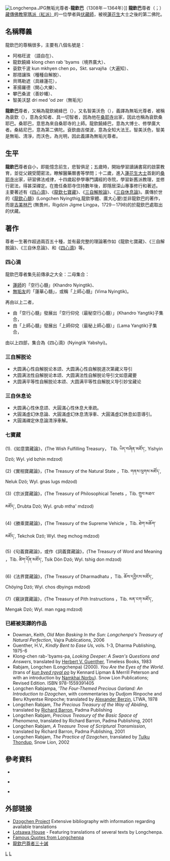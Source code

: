 [[File:Longchenpa.JPG|thumb]]無垢光尊者-'''龍欽巴'''（1308年－1364年）]]
'''龍欽巴'''尊者（{{Bo|z=ཀློང་ཆེན་རབ་འབྱམས་པ་|w=klong chen rab 'byams pa|p=Longqên Rabjamba|t=Longchen Rapchampa}}；{{bd|1308年||1364年|catIdx=L}}）[[藏傳佛教|藏傳佛教]][[宁玛派|寧瑪派（紅派）]]的一位學者與[[伏藏師|伏藏師]]，被視[[蓮花生|蓮花生]]大士之後的第二佛陀。

==名稱釋義==

龍欽巴的尊稱很多，主要有八個名號是：
* 阿格旺波 （語自在）、
* 龍欽饒絳 klong chen rab 'byams（境界廣大）、
* 袞欽千波 kun mkhyen chen po，Skt. sarvajña（大遍知）、
* 那措讓珠（種種自解脫）、
* 貝瑪勒遮（具緣蓮花），
* 革揚羅德（開心大樂）、
* 攀巴桑波（善妙幡）、
* 智美沃瑟 dri med 'od zer（無垢光）

'''龍欽巴'''尊者，又稱為龍欽繞絳巴（{{bo|b=ཀློང་ཆེན་རབ་འབྱམས་པ་|w=klong chen rab 'byams}}），又名智美沃色（{{lang|bo|Drimed AodZer}}），義譯為無垢光尊者，被稱為袞欽（{{bo|b=ཀུན་མཁྱེན|w=kun mkhyen}}），意為全知者、具一切智者，因為他在[[桑耶寺|桑耶寺]]出家，因此也稱為袞欽桑耶巴。桑耶巴，意思為來自桑耶寺的上師。龍欽饒絳巴，意為大博士、修學廣大者。桑結尼巴，意為第二佛陀。袞欽曲吉傑波，意為全知大法王。智美沃色，智美是無垢、清淨，而沃色，為光明，因此義譯為無垢光尊者。

==生平==
'''龍欽巴'''尊者自小，即能憶念前生，悲智俱足；五歲時，開始學習讀誦書寫的啟蒙教育，並從父親受聞密法，瞭解醫藥曆書等學問；十二歲，進入[[蓮花生大士|蓮花生大士]]首創的[[桑耶寺|桑耶寺]]出家，研習佛法戒律，十四歲起參學專門講經的寺院，學習新舊派教理，並修行密法，得甚深禪定。在擔任桑耶寺住持數年後，即隱居深山專事修行和著述。
主要著述有《[[四心滴|四心滴]]》、《[[龍欽七寶藏|龍欽七寶藏]]》、《[[三自解脫論|三自解脫論]]》、《[[三自休息論|三自休息論]]》。廣傳於世的《[[龍欽心髓|龍欽心髓]]》(Longchen Nyingthig,龍欽寧體、廣大心要)並非龍欽巴的著作，而是[[吉美林巴|吉美林巴]] (無畏州，Rigdzin Jigme Lingpa，1729－1798)的於龍欽巴處取出的伏藏。

==著作==
尊者一生著作超過兩百五十種，並有最完整的理論著作如《龍欽七寶藏》、《三自解脫論》、《三自休息論》、和《[[四心滴|四心滴]]》等。

===四心滴===
龍欽巴尊者集先前傳承之大全：二母集合：
* [[蓮師|蓮師]]的「空行心髓」(Khandro Nyingtik)、
* [[無垢友|無垢友]]的「蓮華心髓」，或稱「上師心髓」(Vima Nyingtik)。

再由以上二者，
* 由「空行心髓」發展出「空行仰兌（最秘空行心髓）」(Khandro Yangtik)子集合，
* 由「上師心髓」發展出「上師仰兌（最秘上師心髓）」(Lama Yangtik)子集合，

由以上四部，集合為《四心滴》(Nyingtik Yabshyi)。

===三自解脱论===
* 大圆满心性自解脱论本颂、大圆满心性自解脱道次第藏义导引
* 大圆满法性自解脱论本颂、大圆满法性自解脱论导引文如意藏要
* 大圆满平等性自解脱论本颂、大圆满平等性自解脱义导引妙宝藏论

===三自休息论===
* 大圆满心性休息颂、大圓滿心性休息大車疏。
* 大圓滿虛幻休息論、大圓滿虛幻休息清淨車、大圓滿虛幻休息如意導引。
* 大圓滿禪定休息論清淨車解。

===七寶藏===
(1).《如意寶藏論》，(The Wish Fulfilling Treasury，
Tib. ཡིད་བཞིན་མཛོད་, Yishyin Dzö; Wyl. yid bzhin mdzod)

(2)《實相寶藏論》，(The Treasury of the Natural State ，Tib. གནས་ལུགས་མཛོད་, Neluk Dzö; Wyl. gnas lugs mdzod)

(3)《宗派寶藏論》，(The Treasury of Philosophical Tenets ，Tib. གྲུབ་མཐའ་མཛོད་, Drubta Dzö; Wyl. grub mtha' mdzod) 

(4)《勝乘寶藏論》，(The Treasury of the Supreme Vehicle ，Tib. ཐེག་མཆོག་མཛོད་, Tekchok Dzö; Wyl. theg mchog mdzod)

(5)《句義寶藏論》，或作《詞義寶藏論》，(The Treasury of Word and Meaning ，Tib. ཚིག་དོན་མཛོད་, Tsik Dön Dzö; Wyl. tshig don mdzod) 

(6)《法界寶藏論》，(The Treasury of Dharmadhatu ，Tib. ཆོས་དབྱིངས་མཛོད་, Chöying Dzö; Wyl. chos dbyings mdzod)

(7)《竅訣寶藏論》，(The Treasury of Pith Instructions ，Tib. མན་ངག་མཛོད་, Mengak Dzö; Wyl. man ngag mdzod)

===已經被英譯的作品===
*Dowman, Keith, ''Old Man Basking In the Sun: Longchenpa's Treasury of Natural Perfection'', Vajra Publications, 2006
*Guenther, H.V., ''Kindly Bent to Ease Us'', vols. 1-3, Dharma Publishing, 1975-6
*Klong-chen rab-'byams-pa, ''Looking Deeper: A Swan's Questions and Answers'', translated by [[Herbert_V._Guenther|Herbert V. Guenther]], Timeless Books, 1983
*Rabjam, Longchen (Longchenpa) (2000). ''You Are the Eyes of the World''. (trans of ''[[kun_byed_rgyal_po|kun byed rgyal po]]'' by Kennard Lipman & Merrill Peterson and with an introduction by [[Namkhai_Norbu|Namkhai Norbu]]). Snow Lion Publications; Revised Edition. ISBN 978-1559391405 
*Longchen Rabjampa, '''The Four-Themed Precious Garland: An Introduction to Dzogchen'', with commentaries by Dudjom Rinpoche and Beru Khyentse Rinpoche; translated by [[Alexander_Berzin|Alexander Berzin]], LTWA, 1978
*Longchen Rabjam, ''The Precious Treasury of the Way of Abiding'', translated by [[Richard_Barron|Richard Barron]], Padma Publishing 
*Longchen Rabjam, ''Precious Treasury of the Basic Space of Phenomena'', translated by Richard Barron, Padma Publishing, 2001
*Longchen Rabjam, ''A Treasure Trove of Scriptural Transmission'', translated by Richard Barron, Padma Publishing, 2001
*Longchen Rabjam, ''The Practice of Dzogchen'', translated by [[Tulku_Thondup|Tulku Thondup]], Snow Lion, 2002

==參考資料==
* {{cite book 
| author=紐修堪仁波切蔣揚多傑
| authorlink=紐修堪仁波切
| title=《大圓滿傳承源流》
| publisher=台北：全佛出版社
| year=2004 
| isbn=9572031171}}

* {{cite book 
| author=Dudjom Rinpoche
| authorlink=敦珠仁波切
| title=《The Nyingma School of Tibetan Buddhism: its Fundamentals and History》
| publisher=Wisdom Publications, Boston
| year=1991
| isbn=0-86171-087-8}}

* {{cite book 
| author=珠古東珠（義成活佛）
| authorlink=珠古東珠
| title=《慧光集（二十三）－大圓滿龍欽寧體傳承祖師傳》
| publisher=台北：寧瑪巴喇榮三乘法林佛學會。圖登華丹翻譯
| year=2005 
| isbn=9572884271}}

==外部链接==

*[https://web.archive.org/web/20080804005717/http://www.dzogchenproject.com/Longchenpabibliography.html Dzogchen Project] Extensive bibliography with information regarding available translations
*[http://lotsawahouse.org/longchenpa.html Lotsawa House]{{dead link|date=2018年5月 |bot=InternetArchiveBot |fix-attempted=yes }}  - Featuring translations of several texts by Longchenpa.
*[https://web.archive.org/web/20080516065831/http://www.lotsawaschool.org/longchenpa.html Famous Quotes from Longchenpa]
*[https://www.lama.com.tw/content/meet/act.aspx?id=1860 龍欽巴尊者三十誡]

{{Authority control}}
[[Category:藏传佛教人物|L]]
[[Category:伏藏師|L]]